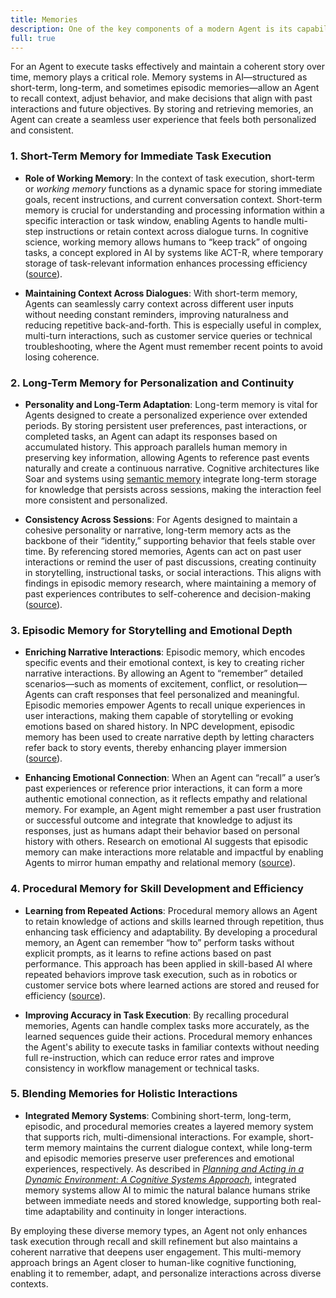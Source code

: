 ```yaml
---
title: Memories
description: One of the key components of a modern Agent is its capability to retain information.
full: true
---
```


<InlineTOC defaultOpen items={toc} />
For an Agent to execute tasks effectively and maintain a coherent story over time, memory plays a critical role. Memory systems in AI—structured as short-term, long-term, and sometimes episodic memories—allow an Agent to recall context, adjust behavior, and make decisions that align with past interactions and future objectives. By storing and retrieving memories, an Agent can create a seamless user experience that feels both personalized and consistent.

### 1. **Short-Term Memory for Immediate Task Execution**
   - **Role of Working Memory**: In the context of task execution, short-term or *working memory* functions as a dynamic space for storing immediate goals, recent instructions, and current conversation context. Short-term memory is crucial for understanding and processing information within a specific interaction or task window, enabling Agents to handle multi-step instructions or retain context across dialogue turns. In cognitive science, working memory allows humans to “keep track” of ongoing tasks, a concept explored in AI by systems like ACT-R, where temporary storage of task-relevant information enhances processing efficiency ([source](https://www.sciencedirect.com/science/article/pii/S136466139901357X)).

   - **Maintaining Context Across Dialogues**: With short-term memory, Agents can seamlessly carry context across different user inputs without needing constant reminders, improving naturalness and reducing repetitive back-and-forth. This is especially useful in complex, multi-turn interactions, such as customer service queries or technical troubleshooting, where the Agent must remember recent points to avoid losing coherence.

### 2. **Long-Term Memory for Personalization and Continuity**
   - **Personality and Long-Term Adaptation**: Long-term memory is vital for Agents designed to create a personalized experience over extended periods. By storing persistent user preferences, past interactions, or completed tasks, an Agent can adapt its responses based on accumulated history. This approach parallels human memory in preserving key information, allowing Agents to reference past events naturally and create a continuous narrative. Cognitive architectures like Soar and systems using [semantic memory](https://soar.eecs.umich.edu/) integrate long-term storage for knowledge that persists across sessions, making the interaction feel more consistent and personalized.

   - **Consistency Across Sessions**: For Agents designed to maintain a cohesive personality or narrative, long-term memory acts as the backbone of their “identity,” supporting behavior that feels stable over time. By referencing stored memories, Agents can act on past user interactions or remind the user of past discussions, creating continuity in storytelling, instructional tasks, or social interactions. This aligns with findings in episodic memory research, where maintaining a memory of past experiences contributes to self-coherence and decision-making ([source](https://doi.org/10.1146/annurev.psych.52.1.1)).

### 3. **Episodic Memory for Storytelling and Emotional Depth**
   - **Enriching Narrative Interactions**: Episodic memory, which encodes specific events and their emotional context, is key to creating richer narrative interactions. By allowing an Agent to “remember” detailed scenarios—such as moments of excitement, conflict, or resolution—Agents can craft responses that feel personalized and meaningful. Episodic memories empower Agents to recall unique experiences in user interactions, making them capable of storytelling or evoking emotions based on shared history. In NPC development, episodic memory has been used to create narrative depth by letting characters refer back to story events, thereby enhancing player immersion ([source](https://www.sciencedirect.com/science/article/pii/S1574119207801041)).

   - **Enhancing Emotional Connection**: When an Agent can “recall” a user’s past experiences or reference prior interactions, it can form a more authentic emotional connection, as it reflects empathy and relational memory. For example, an Agent might remember a past user frustration or successful outcome and integrate that knowledge to adjust its responses, just as humans adapt their behavior based on personal history with others. Research on emotional AI suggests that episodic memory can make interactions more relatable and impactful by enabling Agents to mirror human empathy and relational memory ([source](https://arxiv.org/abs/2006.06088)).

### 4. **Procedural Memory for Skill Development and Efficiency**
   - **Learning from Repeated Actions**: Procedural memory allows an Agent to retain knowledge of actions and skills learned through repetition, thus enhancing task efficiency and adaptability. By developing a procedural memory, an Agent can remember “how to” perform tasks without explicit prompts, as it learns to refine actions based on past performance. This approach has been applied in skill-based AI where repeated behaviors improve task execution, such as in robotics or customer service bots where learned actions are stored and reused for efficiency ([source](https://doi.org/10.1146/annurev.neuro.24.1.167)).

   - **Improving Accuracy in Task Execution**: By recalling procedural memories, Agents can handle complex tasks more accurately, as the learned sequences guide their actions. Procedural memory enhances the Agent's ability to execute tasks in familiar contexts without needing full re-instruction, which can reduce error rates and improve consistency in workflow management or technical tasks.

### 5. **Blending Memories for Holistic Interactions**
   - **Integrated Memory Systems**: Combining short-term, long-term, episodic, and procedural memories creates a layered memory system that supports rich, multi-dimensional interactions. For example, short-term memory maintains the current dialogue context, while long-term and episodic memories preserve user preferences and emotional experiences, respectively. As described in [*Planning and Acting in a Dynamic Environment: A Cognitive Systems Approach*](https://www.springer.com/gp/book/9783319329791), integrated memory systems allow AI to mimic the natural balance humans strike between immediate needs and stored knowledge, supporting both real-time adaptability and continuity in longer interactions.

By employing these diverse memory types, an Agent not only enhances task execution through recall and skill refinement but also maintains a coherent narrative that deepens user engagement. This multi-memory approach brings an Agent closer to human-like cognitive functioning, enabling it to remember, adapt, and personalize interactions across diverse contexts.